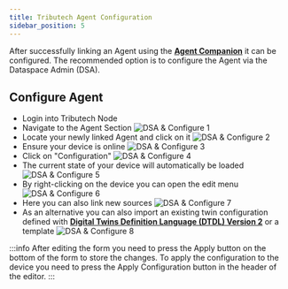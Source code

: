 ```yaml
---
title: Tributech Agent Configuration
sidebar_position: 5
---
```


After successfully linking an Agent using the [**Agent Companion**](./agent_companion.mdx) it can be configured.
The recommended option is to configure the Agent via the Dataspace Admin (DSA).


## Configure Agent
* Login into Tributech Node
* Navigate to the Agent Section
![DSA & Configure 1](./img/configure_dsa_1.png)
* Locate your newly linked Agent and click on it
![DSA & Configure 2](./img/configure_dsa_2.png)
* Ensure your device is online
![DSA & Configure 3](./img/configure_dsa_3.png)
* Click on "Configuration"
![DSA & Configure 4](./img/configure_dsa_4.png)
* The current state of your device will automatically be loaded
![DSA & Configure 5](./img/configure_dsa_5.png)
* By right-clicking on the device you can open the edit menu
![DSA & Configure 6](./img/configure_dsa_6.png)
* Here you can also link new sources
![DSA & Configure 7](./img/configure_dsa_7.png)
* As an alternative you can also import an existing twin configuration defined with [**Digital Twins Definition Language (DTDL) Version 2**](https://github.com/Azure/opendigitaltwins-dtdl/blob/master/DTDL/v2/dtdlv2.md) or a template
![DSA & Configure 8](./img/configure_dsa_8.png)

:::info
  After editing the form you need to press the Apply button on the bottom of the form to store the changes. To apply the configuration to the device you need to press the Apply Configuration button in the header of the editor.
:::
